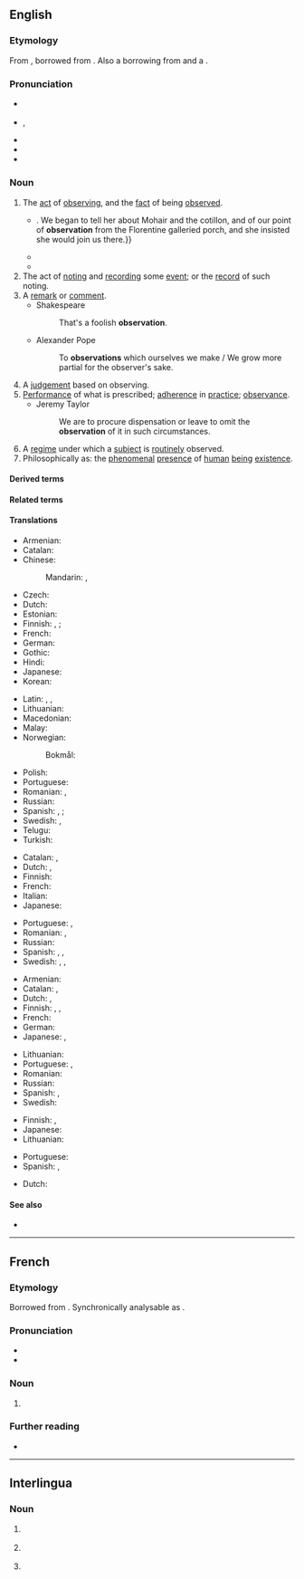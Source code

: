 ==English==

===Etymology===
From {{inh|en|enm|observacion}}, borrowed from {{der|en|frm|observacion}}. Also a borrowing from {{bor|en|fr|observation}} and a {{learned borrowing|en|la|observatio|observātiō(n-)|nocap=1}}.

===Pronunciation===
* {{a|RP}} {{IPA|/ˌɒbzəˈveɪʃ(ə)n/|lang=en}}
* {{a|GA}} {{enPR|ŏb'zər-vāʹshən|-vāshʹn}}, {{IPA|/ˌɑbzɚˈveɪʃən/|/-ˈveɪʃn̩/|lang=en}}
* {{audio|en-us-observation.ogg|Audio (US)|lang=en}}
* {{rhymes|eɪʃən|lang=en}}
* {{hyph|ob|ser|va|tion|lang=en}}

===Noun===
{{en-noun|~}}

# The [[act]] of [[observing]], and the [[fact]] of being [[observe]]d.
#* {{quote-book|lang=en|year=1898|author={{w|Winston Churchill (novelist)|Winston Churchill}}
|title={{w|The Celebrity}}|chapter=5
|passage=But Miss Thorn relieved the situation by laughing aloud,{{...}}. We began to tell her about Mohair and the cotillon, and of our point of '''observation''' from the Florentine galleried porch, and she insisted she would join us there.}}
#* {{quote-book|lang=en|page=151|title= Sex Differences in Antisocial Behaviour: Conduct Disorder, Delinquency, and Violence in the Dunedin Longitudinal Study|date=27 September 2001|url= https://books.google.co.nz/books?id=kPdUHpwtCjYC |isbn=9780521010665|publisher={{w| Cambridge University Press}}|author=Terrie E. Moffitt|author2=Avshalom Caspi|author3=Michael Rutter|author4=Phil A. Silva|passage= This hypothesis goes by many names, including group resistence, the threshold effect, and the gender paradox. Because the hypothesis holds such wide appeal, it is worth revisiting the logic behind it. The hypothesis is built on the factual '''observation''' that fewer females than males act antisocially.}}
#* {{quote-journal|lang=en|year=2012|month=March-April|author={{w|Jeremy Bernstein}}
|volume=100|issue=2|page=146|magazine={{w|American Scientist}}
|title=[http://www.americanscientist.org/issues/feature/2012/2/a-palette-of-particles A Palette of Particles]
|passage=The physics of elementary particles in the 20th century was distinguished by the '''observation''' of particles whose existence had been predicted by theorists sometimes decades earlier.}}
# The act of [[noting]] and [[recording]] some [[event]]; or the [[record]] of such noting.
# A [[remark]] or [[comment]].
#* Shakespeare
#*: That's a foolish '''observation'''.
#* Alexander Pope
#*: To '''observations''' which ourselves we make / We grow more partial for the observer's sake.
# A [[judgement]] based on observing.
# [[performance|Performance]] of what is prescribed; [[adherence]] in [[practice]]; [[observance]].
#* Jeremy Taylor
#*: We are to procure dispensation or leave to omit the '''observation''' of it in such circumstances.
# A [[regime]] under which a [[subject]] is [[routinely]] observed.
# Philosophically as: the [[phenomenal]] [[presence]] of [[human]] [[being]] [[existence]].

====Derived terms====
{{der4|en
|pilot balloon observation
|observational
|observation deck
|multiobservation
|postobservation
|preobservation
|inobservation
|malobservation
|nonobservation
|observation post
|observation wheel
|misobservation
|observation car
|reobservation}}

====Related terms====
{{rel3|en
|observance
|observant
|observatory
|observe
|observer}}

====Translations====
{{trans-top|act of observing or being observed}}
* Armenian: {{t+|hy|դիտողություն}}
* Catalan: {{t+|ca|observació|f}}
* Chinese:
*: Mandarin: {{t+|cmn|觀察}}, {{t+|cmn|观察|tr=guānchá}}
* Czech: {{t+|cs|pozorování|n}}
* Dutch: {{t+|nl|waarneming|f}}
* Estonian: {{t|et|vaatlus}}
* Finnish: {{t|fi|havainnointi}}, {{t+|fi|havaitseminen}} {{qualifier|observing}}; {{t|fi|[[havaituksi]] [[tuleminen]]}} {{qualifier|being observed}}
* French: {{t+|fr|observation|f}}
* German: {{t+|de|Beobachtung|f}}
* Gothic: {{t|got|𐌰𐍄𐍅𐌹𐍄𐌰𐌹𐌽𐍃|f}}
* Hindi: {{t+|hi|अवलोकन|m}}
* Japanese: {{t+|ja|観察|tr=かんさつ, kansatsu}}
* Korean: {{t+|ko|관찰}}
{{trans-mid}}
* Latin: {{t|la|observātiō|f}}, {{t|la|animadversiō|f}}, {{t|la|notātiō|f}}
* Lithuanian: {{t|lt|stebėjimas}}
* Macedonian: {{t|mk|набљудување|n}}
* Malay: {{t|ms|pemerhatian}}
* Norwegian:
*: Bokmål: {{t|nb|observasjon|m}}
* Polish: {{t+|pl|obserwacja}}
* Portuguese: {{t+|pt|observação|f}}
* Romanian: {{t+|ro|observare|f}}, {{t+|ro|observație|f}}
* Russian: {{t+|ru|наблюде́ние|n}}
* Spanish: {{t+|es|observación|f}}, {{t+|es|vigilancia|f}}; {{t|es|observancia|f}}
* Swedish: {{t+|sv|observation|c}}, {{t+|sv|iakttagelse}}
* Telugu: {{t+|te|పరిశీలన}}
* Turkish: {{t+|tr|gözlem}}
{{trans-bottom}}

{{trans-top|recording an event; the record of such noting}}
* Catalan: {{t+|ca|registre|m}}, {{t+|ca|anotació|f}}
* Dutch: {{t+|nl|waarneming|f}}, {{t+|nl|waarnemen|n}}
* Finnish: {{t+|fi|havainto}}
* French: {{t+|fr|observation}}
* Italian: {{t+|it|osservazione}}
* Japanese: {{t+|ja|観察|tr=かんさつ, kansatsu}}
{{trans-mid}}
* Portuguese: {{t+|pt|registro|m}}, {{t+|pt|observação}}
* Romanian: {{t+|ro|observație|f}}, {{t+|ro|observare|f}}
* Russian: {{t+|ru|наблюде́ние|n}}
* Spanish: {{t|es|anotación|f}}, {{t+|es|registro|m}}, {{t+|es|observación}}
* Swedish: {{t+|sv|observation}}, {{t|sv|uppsikt|c}}, {{t+|sv|tillsyn|c}}
{{trans-bottom}}

{{trans-top|remark or comment}}
* Armenian: {{t+|hy|դիտողություն}}
* Catalan: {{t+|ca|observació|f}}, {{t+|ca|comentari|m}}
* Dutch: {{t+|nl|opmerking|f}}, {{t+|nl|waarneming|f}}
* Finnish: {{t+|fi|huomio}}, {{t+|fi|huomautus}}, {{t+|fi|kommentti}}
* French: {{t+|fr|remarque|f}}
* German: {{t+|de|Bemerkung|f}}
* Japanese: {{t|ja|論評|tr=ronpyō}}, {{t+|ja|所見|tr=shoken}}
{{trans-mid}}
* Lithuanian: {{t|lt|pastaba|f}}
* Portuguese: {{t+|pt|observação|f}}, {{t+|pt|comentário|m}}
* Romanian: {{t+|ro|observație|f}}
* Russian: {{t+|ru|замеча́ние|n}}
* Spanish: {{t+|es|observación|f}}, {{t+|es|comentario|m}}
* Swedish: {{t+|sv|anmärkning|c}}
{{trans-bottom}}

{{trans-top|judgement}}
* Finnish: {{t+|fi|päätelmä}}, {{t+|fi|päätös}}
* Japanese: {{t|ja|観察結果|tr=kansatsukekka}}
* Lithuanian: {{t|lt|tirti}}
{{trans-mid}}
* Portuguese: {{t+|pt|parecer|m}}
* Spanish: {{t+|es|juicio|m}}, {{t+|es|parecer|m}}
{{trans-bottom}}

{{checktrans-top}}
* Dutch: {{t+check|nl|observatie|f}}
{{trans-mid}}
{{trans-bottom}}

====See also====
* {{pedialite}}

----

==French==
{{wikipedia|lang=fr}}

===Etymology===
Borrowed from {{bor|fr|la|observātiō}}. Synchronically analysable as {{af|fr|observer|-ation}}.

===Pronunciation===
* {{fr-IPA}}
* {{audio|Fr-observation.ogg|Audio|lang=fr}}

===Noun===
{{fr-noun|f}}

# {{l|en|observation}}

===Further reading===
* {{R:TLFi}}

----

==Interlingua==

===Noun===
{{ia-noun|es}}

# {{l|en|observation}} {{gloss|something that has been observed}}
# {{l|en|observation}} {{gloss|act or process of observing}}
# {{l|en|observation}} {{gloss|regime under which a subject is routinely observed}}
